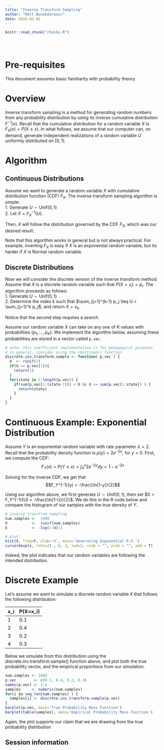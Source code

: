 ```yaml
---
title: "Inverse Transform Sampling"
author: "Matt Bonakdarpour"
date: 2016-02-02
---
```


<!-- The file analysis/chunks.R contains chunks that define default settings
shared across the workflowr files. -->
```r
knitr::read_chunk("chunks.R")
```

<!-- Update knitr chunk options -->
```r
```

<!-- Insert the date the file was last updated -->
```r
```

<!-- Insert the code version (Git commit SHA1) if Git repository exists and R
 package git2r is installed -->
```r
```

# Pre-requisites

This document assumes basic familiarity with probability theory.

# Overview

Inverse transform sampling is a method for generating random numbers from any probability distribution by using its inverse cumulative distribution $F^{-1}(x)$. Recall that the cumulative distribution for a random variable $X$ is $F_X(x) = P(X \leq x)$. In what follows, we assume that our computer can, on demand, generate independent realizations of a random variable $U$ uniformly distributed on $[0,1]$. 

# Algorithm
## Continuous Distributions
Assume we want to generate a random variable $X$ with cumulative distribution function (CDF) $F_X$. The inverse transform sampling algorithm is simple:  
1. Generate $U \sim \text{Unif}(0,1)$  
2. Let $X = F_X^{-1}(U)$.

Then, $X$ will follow the distribution governed by the CDF $F_X$, which was our desired result.

Note that this algorithm works in general but is not always practical. For example, inverting $F_X$ is easy if $X$ is an exponential random variable, but its harder if $X$ is Normal random variable.

## Discrete Distributions
Now we will consider the discrete version of the inverse transform method. Assume that $X$ is a discrete random variable such that $P(X = x_i) = p_i$. The algorithm proceeds as follows:  
1. Generate $U \sim \text{Unif}(0,1)$  
2. Determine the index $k$ such that $\sum_{j=1}^{k-1} p_j \leq U < \sum_{j=1}^k p_j$, and return $X = x_k$.

Notice that the second step requires a *search*. 

Assume our random variable $X$ can take on any one of $K$ values with probabilities $\{p_1, \ldots, p_K\}$. We implement the algorithm below, assuming these probabilities are stored in a vector called `p.vec.`

```r
# note: this inefficient implementation is for pedagogical purposes
# in general, consider using the rmultinom() function
discrete.inv.transform.sample <- function( p.vec ) {
  U  <- runif(1)
  if(U <= p.vec[1]){
    return(1)
  }
  for(state in 2:length(p.vec)) {
    if(sum(p.vec[1:(state-1)]) < U && U <= sum(p.vec[1:state]) ) {
      return(state)
    }
  }
}
```

# Continuous Example: Exponential Distribution
Assume $Y$ is an exponential random variable with rate parameter $\lambda = 2$. Recall that the probability density function is $p(y) = 2e^{-2y}$, for $y > 0$. First, we compute the CDF:
$$F_Y(x) = P(Y\leq x) = \int_0^x 2e^{-2y} dy = 1 - e^{-2x}$$

Solving for the inverse CDF, we get that
$$F_Y^{-1}(y) = -\frac{\ln(1-y)}{2}$$

Using our algorithm above, we first generate $U \sim \text{Unif}(0,1)$, then set $X = F_Y^{-1}(U) =  -\frac{\ln(1-U)}{2}$. We do this in the R code below and compare the histogram of our samples with the true density of $Y$. 

```r
# inverse transfrom sampling
num.samples <-  1000
U           <-  runif(num.samples)
X           <- -log(1-U)/2

# plot
hist(X, freq=F, xlab='X', main='Generating Exponential R.V.')
curve(dexp(x, rate=2) , 0, 3, lwd=2, xlab = "", ylab = "", add = T)
```

Indeed, the plot indicates that our random variables are following the intended distribution.

# Discrete Example
Let's assume we want to simulate a discrete random variable $X$ that follows the following distribution:  

x_i | P(X=x_i)
------ | -------
1 | 0.1
2 | 0.4
3 | 0.2
4 | 0.3

Below we simulate from this distribution using the discrete.inv.transform.sample() function above, and plot both the true probability vector, and the empirical proportions from our simulation. 

```r
num.samples <- 1000
p.vec        <- c(0.1, 0.4, 0.2, 0.3)
names(p.vec) <- 1:4
samples     <- numeric(num.samples)
for(i in seq_len(num.samples) ) {
  samples[i] <- discrete.inv.transform.sample(p.vec)
}
barplot(p.vec, main='True Probability Mass Function')
barplot(table(samples), main='Empirical Probability Mass Function')
```

Again, the plot supports our claim that we are drawing from the true probability distribution 



## Session information

<!-- Insert the session information into the document -->
```r
```
